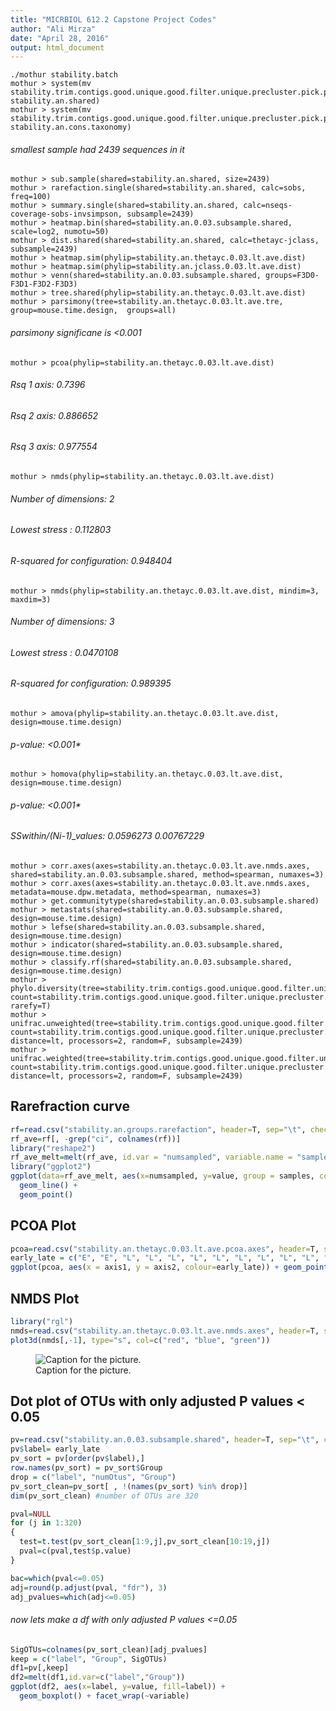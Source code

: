 ```yaml
---
title: "MICRBIOL 612.2 Capstone Project Codes"
author: "Ali Mirza"
date: "April 28, 2016"
output: html_document
---
```



```
./mothur stability.batch
mothur > system(mv stability.trim.contigs.good.unique.good.filter.unique.precluster.pick.pick.pick.an.unique_list.shared stability.an.shared)
mothur > system(mv stability.trim.contigs.good.unique.good.filter.unique.precluster.pick.pick.pick.an.unique_list.0.03.cons.taxonomy stability.an.cons.taxonomy)
```
###### smallest sample had 2439 sequences in it
```
mothur > sub.sample(shared=stability.an.shared, size=2439)
mothur > rarefaction.single(shared=stability.an.shared, calc=sobs, freq=100)
mothur > summary.single(shared=stability.an.shared, calc=nseqs-coverage-sobs-invsimpson, subsample=2439)
mothur > heatmap.bin(shared=stability.an.0.03.subsample.shared, scale=log2, numotu=50) 
mothur > dist.shared(shared=stability.an.shared, calc=thetayc-jclass, subsample=2439)
mothur > heatmap.sim(phylip=stability.an.thetayc.0.03.lt.ave.dist)
mothur > heatmap.sim(phylip=stability.an.jclass.0.03.lt.ave.dist)
mothur > venn(shared=stability.an.0.03.subsample.shared, groups=F3D0-F3D1-F3D2-F3D3)
mothur > tree.shared(phylip=stability.an.thetayc.0.03.lt.ave.dist)
mothur > parsimony(tree=stability.an.thetayc.0.03.lt.ave.tre, group=mouse.time.design,  groups=all)
```
###### parsimony significane is <0.001
```
mothur > pcoa(phylip=stability.an.thetayc.0.03.lt.ave.dist)
```
###### Rsq 1 axis: 0.7396
###### Rsq 2 axis: 0.886652
###### Rsq 3 axis: 0.977554
```
mothur > nmds(phylip=stability.an.thetayc.0.03.lt.ave.dist)
```
###### Number of dimensions:	2
###### Lowest stress :	0.112803
###### R-squared for configuration:	0.948404
```
mothur > nmds(phylip=stability.an.thetayc.0.03.lt.ave.dist, mindim=3, maxdim=3)
```
###### Number of dimensions:	3
###### Lowest stress :	0.0470108
###### R-squared for configuration:	0.989395
```
mothur > amova(phylip=stability.an.thetayc.0.03.lt.ave.dist, design=mouse.time.design)
```
###### p-value: <0.001*
```
mothur > homova(phylip=stability.an.thetayc.0.03.lt.ave.dist, design=mouse.time.design)
```
###### p-value: <0.001*
###### SSwithin/(Ni-1)_values: 0.0596273	0.00767229
```
mothur > corr.axes(axes=stability.an.thetayc.0.03.lt.ave.nmds.axes, shared=stability.an.0.03.subsample.shared, method=spearman, numaxes=3)
mothur > corr.axes(axes=stability.an.thetayc.0.03.lt.ave.nmds.axes, metadata=mouse.dpw.metadata, method=spearman, numaxes=3)
mothur > get.communitytype(shared=stability.an.0.03.subsample.shared)
mothur > metastats(shared=stability.an.0.03.subsample.shared, design=mouse.time.design)
mothur > lefse(shared=stability.an.0.03.subsample.shared, design=mouse.time.design)
mothur > indicator(shared=stability.an.0.03.subsample.shared, design=mouse.time.design)
mothur > classify.rf(shared=stability.an.0.03.subsample.shared, design=mouse.time.design)
mothur > phylo.diversity(tree=stability.trim.contigs.good.unique.good.filter.unique.precluster.pick.pick.pick.phylip.tre, count=stability.trim.contigs.good.unique.good.filter.unique.precluster.denovo.uchime.pick.pick.pick.count_table, rarefy=T)
mothur > unifrac.unweighted(tree=stability.trim.contigs.good.unique.good.filter.unique.precluster.pick.pick.pick.phylip.tre, count=stability.trim.contigs.good.unique.good.filter.unique.precluster.denovo.uchime.pick.pick.pick.count_table, distance=lt, processors=2, random=F, subsample=2439)
mothur > unifrac.weighted(tree=stability.trim.contigs.good.unique.good.filter.unique.precluster.pick.pick.pick.phylip.tre, count=stability.trim.contigs.good.unique.good.filter.unique.precluster.denovo.uchime.pick.pick.pick.count_table, distance=lt, processors=2, random=F, subsample=2439)
```

## Rarefraction curve
```r
rf=read.csv("stability.an.groups.rarefaction", header=T, sep="\t", check.names=FALSE)
rf_ave=rf[, -grep("ci", colnames(rf))]
library("reshape2")
rf_ave_melt=melt(rf_ave, id.var = "numsampled", variable.name = "samples")
library("ggplot2")
ggplot(data=rf_ave_melt, aes(x=numsampled, y=value, group = samples, color=samples)) +
  geom_line() +
  geom_point()
```

## PCOA Plot
```r
pcoa=read.csv("stability.an.thetayc.0.03.lt.ave.pcoa.axes", header=T, sep="\t", check.names=FALSE)
early_late = c("E", "E", "L", "L", "L", "L", "L", "L", "L", "L", "L", "L", "E", "E", "E", "E", "E", "E", "E")
ggplot(pcoa, aes(x = axis1, y = axis2, colour=early_late)) + geom_point()
```

## NMDS Plot
```r
library("rgl")
nmds=read.csv("stability.an.thetayc.0.03.lt.ave.nmds.axes", header=T, sep="\t", check.names=FALSE)
plot3d(nmds[,-1], type="s", col=c("red", "blue", "green"))
```
![Caption for the picture.](/home/ali/Downloads/3Dplot.png)


## Dot plot of OTUs with only adjusted P values < 0.05

```r
pv=read.csv("stability.an.0.03.subsample.shared", header=T, sep="\t", check.names=FALSE)
pv$label= early_late
pv_sort = pv[order(pv$label),]
row.names(pv_sort) = pv_sort$Group
drop = c("label", "numOtus", "Group")
pv_sort_clean=pv_sort[ , !(names(pv_sort) %in% drop)]
dim(pv_sort_clean) #number of OTUs are 320

pval=NULL
for (j in 1:320)
{
  test=t.test(pv_sort_clean[1:9,j],pv_sort_clean[10:19,j])
  pval=c(pval,test$p.value)  
}

bac=which(pval<=0.05)
adj=round(p.adjust(pval, "fdr"), 3)
adj_pvalues=which(adj<=0.05)
```
###### now lets make a df with only adjusted P values <=0.05
```r
SigOTUs=colnames(pv_sort_clean)[adj_pvalues]
keep = c("label", "Group", SigOTUs)
df1=pv[,keep]
df2=melt(df1,id.var=c("label","Group"))
ggplot(df2, aes(x=label, y=value, fill=label)) +
  geom_boxplot() + facet_wrap(~variable)
```
